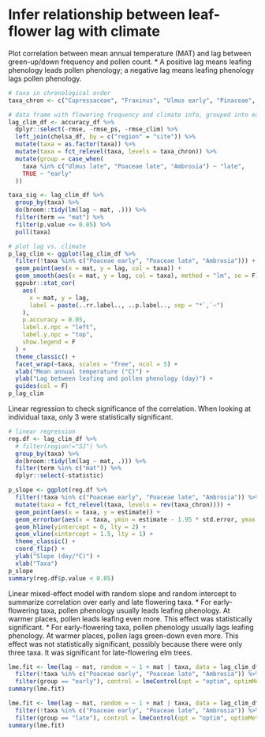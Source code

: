 # Infer relationship between leaf-flower lag with climate

Plot correlation between mean annual temperature (MAT) and lag between green-up/down frequency and pollen count.
* A positive lag means leafing phenology leads pollen phenology; a negative lag means leafing phenology lags pollen phenology.
```r
# taxa in chronological order
taxa_chron <- c("Cupressaceae", "Fraxinus", "Ulmus early", "Pinaceae", "Acer", "Populus", "Quercus", "Betula", "Morus", "Poaceae early", "Poaceae late", "Ulmus late", "Ambrosia")

# data frame with flowering frequency and climate info, grouped into early and late taxa
lag_clim_df <- accuracy_df %>%
  dplyr::select(-rmse, -rmse_ps, -rmse_clim) %>%
  left_join(chelsa_df, by = c("region" = "site")) %>%
  mutate(taxa = as.factor(taxa)) %>%
  mutate(taxa = fct_relevel(taxa, levels = taxa_chron)) %>%
  mutate(group = case_when(
    taxa %in% c("Ulmus late", "Poaceae late", "Ambrosia") ~ "late",
    TRUE ~ "early"
  ))

taxa_sig <- lag_clim_df %>%
  group_by(taxa) %>%
  do(broom::tidy(lm(lag ~ mat, .))) %>%
  filter(term == "mat") %>%
  filter(p.value <= 0.05) %>%
  pull(taxa)

# plot lag vs. climate
p_lag_clim <- ggplot(lag_clim_df %>%
  filter(!taxa %in% c("Poaceae early", "Poaceae late", "Ambrosia"))) +
  geom_point(aes(x = mat, y = lag, col = taxa)) +
  geom_smooth(aes(x = mat, y = lag, col = taxa), method = "lm", se = F) +
  ggpubr::stat_cor(
    aes(
      x = mat, y = lag,
      label = paste(..rr.label.., ..p.label.., sep = "*`,`~")
    ),
    p.accuracy = 0.05,
    label.x.npc = "left",
    label.y.npc = "top",
    show.legend = F
  ) +
  theme_classic() +
  facet_wrap(~taxa, scales = "free", ncol = 5) +
  xlab("Mean annual temperature (°C)") +
  ylab("Lag between leafing and pollen phenology (day)") +
  guides(col = F)
p_lag_clim
```
Linear regression to check significance of the correlation. When looking at individual taxa, only 3 were statistically significant.
```r
# linear regression
reg.df <- lag_clim_df %>%
  # filter(region!="SJ") %>%
  group_by(taxa) %>%
  do(broom::tidy(lm(lag ~ mat, .))) %>%
  filter(term %in% c("mat")) %>%
  dplyr::select(-statistic)

p_slope <- ggplot(reg.df %>%
  filter(!taxa %in% c("Poaceae early", "Poaceae late", "Ambrosia")) %>%
  mutate(taxa = fct_relevel(taxa, levels = rev(taxa_chron)))) +
  geom_point(aes(x = taxa, y = estimate)) +
  geom_errorbar(aes(x = taxa, ymin = estimate - 1.95 * std.error, ymax = estimate + 1.95 * std.error)) +
  geom_hline(yintercept = 0, lty = 2) +
  geom_vline(xintercept = 1.5, lty = 1) +
  theme_classic() +
  coord_flip() +
  ylab("Slope (day/°C)") +
  xlab("Taxa")
p_slope
summary(reg.df$p.value < 0.05)
```

Linear mixed-effect model with random slope and random intercept to summarize correlation over early and late flowering taxa.
* For early-flowering taxa, pollen phenology usually leads leafing phenology. At warmer places, pollen leads leafing even more. This effect was statistically significant.
* For early-flowering taxa, pollen phenology usually lags leafing phenology. At warmer places, pollen lags green-down even more. This effect was not statistically significant, possibly because there were only three taxa. It was significant for late-flowering elm trees.

```r
lme.fit <- lme(lag ~ mat, random = ~ 1 + mat | taxa, data = lag_clim_df %>%
  filter(!taxa %in% c("Poaceae early", "Poaceae late", "Ambrosia")) %>%
  filter(group == "early"), control = lmeControl(opt = "optim", optimMethod = "SANN"))
summary(lme.fit)

lme.fit <- lme(lag ~ mat, random = ~ 1 + mat | taxa, data = lag_clim_df %>%
  filter(!taxa %in% c("Poaceae early", "Poaceae late", "Ambrosia")) %>%
  filter(group == "late"), control = lmeControl(opt = "optim", optimMethod = "SANN"))
summary(lme.fit)
```
